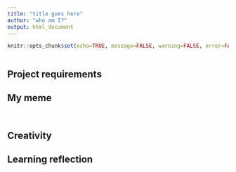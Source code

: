 ```yaml
---
title: "title goes here"
author: "who am I?"
output: html_document
---
```


```r
knitr::opts_chunk$set(echo=TRUE, message=FALSE, warning=FALSE, error=FALSE)
```

```css

```

## Project requirements


## My meme

```r


```


```r


```

## Creativity
  

## Learning reflection

